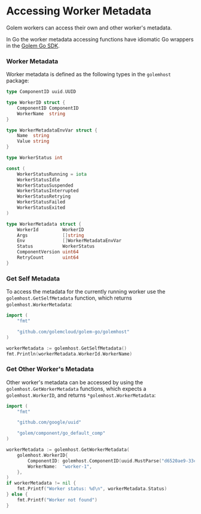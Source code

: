 
# Accessing Worker Metadata

Golem workers can access their own and other worker's metadata.

In Go the worker metadata accessing functions have idiomatic Go wrappers in the [Golem Go SDK](/docs/go-language-guide/golem-go-sdk).

### Worker Metadata

Worker metadata is defined as the following types in the `golemhost` package:

```go
type ComponentID uuid.UUID

type WorkerID struct {
	ComponentID ComponentID
	WorkerName  string
}

type WorkerMetadataEnvVar struct {
	Name  string
	Value string
}

type WorkerStatus int

const (
	WorkerStatusRunning = iota
	WorkerStatusIdle
	WorkerStatusSuspended
	WorkerStatusInterrupted
	WorkerStatusRetrying
	WorkerStatusFailed
	WorkerStatusExited
)

type WorkerMetadata struct {
	WorkerId         WorkerID
	Args             []string
	Env              []WorkerMetadataEnvVar
	Status           WorkerStatus
	ComponentVersion uint64
	RetryCount       uint64
}
```

### Get Self Metadata

To access the metadata for the currently running worker use the `golemhost.GetSelfMetadata` function, which returns `golemhost.WorkerMetadata`:

```go
import (
	"fmt"

	"github.com/golemcloud/golem-go/golemhost"
)

workerMetadata := golemhost.GetSelfMetadata()
fmt.Println(workerMetadata.WorkerId.WorkerName)
```

### Get Other Worker's Metadata

Other worker's metadata can be accessed by using the `golemhost.GetWorkerMetadata` functions, which expects a `golemhost.WorkerID`, and returns `*golemhost.WorkerMetadata`:

```go
import (
	"fmt"

	"github.com/google/uuid"

	"golem/component/go_default_comp"
)

workerMetadata := golemhost.GetWorkerMetadata(
	golemhost.WorkerID{
		ComponentID: golemhost.ComponentID(uuid.MustParse("d6520ae9-33c9-47e2-8fe1-0da0e6e568ac")),
		WorkerName:  "worker-1",
	},
)
if workerMetadata != nil {
	fmt.Printf("Worker status: %d\n", workerMetadata.Status)
} else {
	fmt.Printf("Worker not found")
}
```
